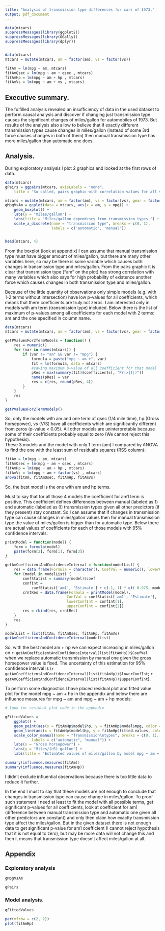 ```yaml
---
title: "Analysis of transmission type differences for cars of 1973."
output: pdf_document
---
```


```r
data(mtcars)
suppressMessages(library(ggplot2))
suppressMessages(library(GGally))
suppressMessages(library(dplyr))
```

```r

```

```r
data(mtcars)
mtcars = mutate(mtcars, am = factor(am), vs = factor(vs))

fitAm = lm(mpg ~ am, mtcars)
fitAmQsec = lm(mpg ~ am + qsec , mtcars)
fitAmHp = lm(mpg ~ am + hp , mtcars)
fitAmVs = lm(mpg ~ am + vs , mtcars)
```

## Executive summary.
The fulfilled analysis revealed an insufficiency of data in the used dataset to 
perform causal analysis and discover if changing just transmission type causes
the significant changes of miles/gallon for automobiles of 1973. But results of the 
analysis also allow to believe that if exactly different transmission types cause
changes in miles/gallon (instead of some 3rd force causes changes in both of them) 
then manual transmission type has more miles/gallon than automatic one does.

## Analysis.
During exploratory analysis I plot 2 graphics and looked at the first rows of data.
```r
data(mtcars)
gPairs = ggpairs(mtcars, axisLabels = "none",
    title = "So called, pairs graphic with correlation values for all variables of dataset.")

mtcars = mutate(mtcars, am = factor(am), vs = factor(vs), gear = factor(gear), carb = factor(carb), cyl = factor(cyl))
gMpgVsAm = ggplot(data = mtcars, aes(x = am, y = mpg)) + 
    geom_boxplot() +  
    labs(y = "miles/gallon") + 
    labs(title = "Miles/gallon dependency from transmission types.") +
    scale_x_discrete(name = "transmission type", breaks = c(0, 1), 
                     labels = c('automatic', 'manual'))


head(mtcars, 4)
```
From the boxplot (look at appendix) I can assume that manual transmission type must
have bigger amount of miles/gallon, but there are many other variables here, so 
may be there is some variable which causes both changes in transmission type and miles/gallon.
From the pairs graphic it is clear that transmission type ("am" on the plot) has strong correlation with many variables 
which also says for high probability of existence another force which causes changes in both 
transmission type and miles/gallon.

Because of the little quantity of observations only simple models (e.g. with 1-2 terms without intersection) have 
low p-values for all coefficients, which means that there coefficients are truly not zeros. I am interested only 
in models with am term (transmission type) included. Below there is the list of maximum of p-values 
among all coefficients for each model with 2 terms: am and the one specified in column name.

```r
data(mtcars)
mtcars = mutate(mtcars, am = factor(am), vs = factor(vs), gear = factor(gear), carb = factor(carb), cyl = factor(cyl))

getPValuesFor2TermModels = function() {
    res = numeric()
    for (var in names(mtcars)) {
        if (var != "am" && var != "mpg") {
            formula = paste("mpg ~ am +", var)
            fit = lm(formula, data = mtcars)
            #saving maximum p-value of all coefficient for that model
            pRes = max(summary(fit)$coefficients[, "Pr(>|t|)"])
            names(pRes) = var
            res = c(res, round(pRes, 4))
        }
    }
    res
}

getPValuesFor2TermModels()
```
So, only the models with am and one term of qsec (1/4 mile time), hp (Gross horsepower), vs (V/S) have all coefficients 
which are significantly different from zeros (p-value < 0.05). All other models are uninterpretable 
because some of their coefficients probably equal to zero (We cannot reject this hypothesis).  
These 3 models and the model with only 1 term (am) I compared by ANOVA to find the one 
with the least sum of residual's squares (RSS column):

```r
fitAm = lm(mpg ~ am, mtcars)
fitAmQsec = lm(mpg ~ am + qsec , mtcars)
fitAmHp = lm(mpg ~ am + hp , mtcars)
fitAmVs = lm(mpg ~ am + factor(vs) , mtcars)
anova(fitAm, fitAmQsec, fitAmHp, fitAmVs)
```
So, the best model is the one with am and hp terms.  

Must to say that for all those 4 models the coefficient for am1 term is positive. This coefficient defines differences 
between manual (labeled as 1) and automatic (labeled as 0) transmission types given all other predictors 
(if they present) stay constant. So I can assume that if changes in transmission type 
can cause changes in miles/gallon values then for manual transmission type the value of miles/gallon is bigger 
than for automatic type. Below there are actual values of coefficients for each of those models 
with 95% confidence intervals:

```r

printModel = function(model) {
    form = formula(model)
    paste(form[2], form[1], form[3])
}

getAmCoefficientAndConfidenceInterval = function(modelList) {
    res = data.frame(Formula = character(), CoefVal = numeric(), lowerConfInt = numeric(), upperConfInt = numeric())
    for (model in modelList) {
        coefStatist = summary(model)$coef
        confInt = 
            coefStatist['am1', 'Estimate'] + c(-1, 1) * qt( 0.975, model$df.residual) * coefStatist['am1', 'Std. Error']
        crntRes = data.frame(Formula = printModel(model), 
                            CoefVal = coefStatist['am1', 'Estimate'], 
                            lowerConfInt = confInt[1], 
                            upperConfInt = confInt[2])
        res = rbind(res, crntRes)
    }
    res
}

modelList = list(fitAm, fitAmQsec, fitAmHp, fitAmVs)
getAmCoefficientAndConfidenceInterval(modelList)
```
So, with the best model am + hp we can expect increasing in miles/gallon on 
`r getAmCoefficientAndConfidenceInterval(list(fitAmHp))$CoefVal` when we replace automatic transmission by manual one 
given the gross horsepower value is fixed. The uncertainty of this estimation for 95% confidence interval is 
(`r getAmCoefficientAndConfidenceInterval(list(fitAmHp))$lowerConfInt`; 
`r getAmCoefficientAndConfidenceInterval(list(fitAmHp))$upperConfInt`).

To perform some diagnostics I have placed residual plot and fitted value plot for the model mpg ~ am + hp 
in the appendix and below there are influence measures for mpg ~ am and mpg ~ am + hp models:
```r
# look for residual plot code in the appendix

gFittedValues = 
    ggplot() +
    geom_point(aes(x = fitAmHp$model$hp, y = fitAmHp$model$mpg, color = fitAmHp$model$am)) + 
    geom_line(aes(x = fitAmHp$model$hp, y = fitAmHp$fitted.values, color = fitAmHp$model$am)) +
    scale_color_manual(name = "Transmission\ntypes", breaks = c(0, 1), values = c("red", "green"),
            labels = c("automatic", "manual")) +
    labs(x = "Gross horsepower") +
    labs(y = "Miles/(US) gallon") +
    labs(title = "Estimated values of miles/gallon by model mpg ~ am + hp")


```

```r
summary(influence.measures(fitAm))
summary(influence.measures(fitAmHp))
```

I didn't exclude influential observations because there is too little data to reduce it further.

In the end I must to say that these models are not enough to conclude that changes in transmission type can 
cause change in miles/gallon. To proof such statement I need at least to fit the model with all possible terms,
get significant p-values for all coefficients, look at coefficient for am1 
(difference between manual transmission type and automatic one given all other predictors are constant)
and only then claim how exaclty transmission type affect the miles/gallon. But in the given dataset there is not enough data 
to get significant p-value for am1 coefficient (I cannot reject hypothesis that it is not equal to zero), 
but may be more data will not change this and then it means that transmission type doesn't affect miles/gallon at all.

\newpage 

## Appendix
### Exploratory analysis
```r
gMpgVsAm
```

\newpage


```r
gPairs
```

\newpage

### Model analysis.
```r
gFittedValues
```

```r
par(mfrow = c(2, 2))
plot(fitAmHp)
```
